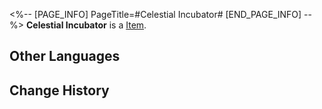 <%-- [PAGE_INFO]
PageTitle=#Celestial Incubator#
[END_PAGE_INFO] --%>
{{Item Infobox
|title       = Celestial Incubator
|id          = 220003
|image       = Item Celestial Incubator.png
|type        = 
|invCategory = 
|rarity      = 4
|effect      = Chat Box for Message and Chat. Once obtained, they can be used in the Message or Chat functions
|description = The common thread between the birth of simulated celestial bodies and the creation of delicate pastries lies in their shared focus on nurturing "life."
|source1     = Obtained from the "Critter Pick" event
}}
'''Celestial Incubator''' is a [[Item]].

==Other Languages==
{{Other Languages
|en   = Celestial Incubator
|zhs  = 星体培养皿
|zht  = 星體培養皿
|ja   = 天体のシャーレ
|ko   = 천체 배양판
|es   = Incubadora celestial
|fr   = Incubateur céleste
|ru   = Звёздная чашка Петри
|th   = จานเพาะเลี้ยงแห่งดวงดาว
|vi   = Lồng Ấp Tinh Thể
|de   = Himmlischer Inkubator
|id   = Celestial Incubator
|pt   = Incubadora Celestial
}}

==Change History==
{{Change History|2.0}}